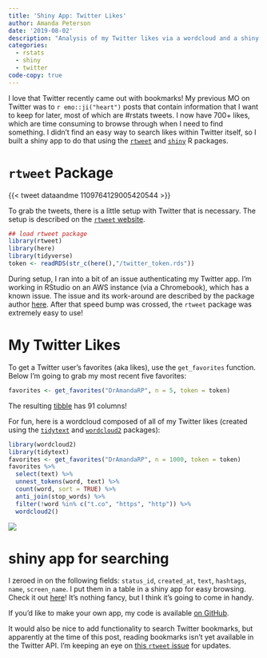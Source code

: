 ```yaml
---
title: 'Shiny App: Twitter Likes'
author: Amanda Peterson
date: '2019-08-02'
description: "Analysis of my Twitter likes via a wordcloud and a shiny app."
categories: 
  - rstats
  - shiny
  - twitter
code-copy: true
---
```


<!-- Note: During transition from my old blog to my new blog (and given a hard drive failure causing the loss of my twitter token) I decided to just insert the images from my old blog instead of re-running the code. Thus, code chunks are not evaluated and static images are inserted instead. I may come back to change this in the future.-->

I love that Twitter recently came out with bookmarks! My previous MO on Twitter was to `r emo::ji("heart")` posts that contain information that I want to keep for later, most of which are #rstats tweets. I now have 700+ likes, which are time consuming to browse through when I need to find something. I didn't find an easy way to search likes within Twitter itself, so I built a shiny app to do that using the [`rtweet`](https://rtweet.info/index.html) and [`shiny`](https://shiny.rstudio.com/) R packages.

# `rtweet` Package

{{< tweet dataandme 1109764129005420544 >}}

To grab the tweets, there is a little setup with Twitter that is necessary. The setup is described on the [`rtweet` website](https://rtweet.info/index.html).

```r
## load rtweet package
library(rtweet)
library(here)
library(tidyverse)
token <- readRDS(str_c(here(),"/twitter_token.rds"))
```

During setup, I ran into a bit of an issue authenticating my Twitter app. I'm working in RStudio on an AWS instance (via a Chromebook), which has a known issue. The issue and its work-around are described by the package author [here](https://github.com/mkearney/rtweet/issues/156). After that speed bump was crossed, the `rtweet` package was extremely easy to use!

# My Twitter Likes

To get a Twitter user's favorites (aka likes), use the `get_favorites` function. Below I'm going to grab my most recent five favorites:

```r
favorites <- get_favorites("DrAmandaRP", n = 5, token = token)
```

The resulting [tibble](https://tibble.tidyverse.org/) has 91 columns!

For fun, here is a wordcloud composed of all of my Twitter likes (created using the [`tidytext`](https://cran.r-project.org/web/packages/tidytext/index.html) and [`wordcloud2`](https://cran.r-project.org/web/packages/wordcloud2/index.html) packages):

```r
library(wordcloud2)
library(tidytext)
favorites <- get_favorites("DrAmandaRP", n = 1000, token = token)
favorites %>% 
  select(text) %>%
  unnest_tokens(word, text) %>%
  count(word, sort = TRUE) %>%
  anti_join(stop_words) %>%
  filter(!word %in% c("t.co", "https", "http")) %>%
  wordcloud2()

```

![](twitter_wordcloud.png){fig-alt="twitter likes wordcloud" fig-align="center"}

# shiny app for searching

I zeroed in on the following fields: `status_id`, `created_at`, `text`, `hashtags`, `name`, `screen_name`. I put them in a table in a shiny app for easy browsing. Check it out [here](https://amandarp.shinyapps.io/TwitterLikes/)! It's nothing fancy, but I think it's going to come in handy.

If you'd like to make your own app, my code is available [on GitHub](https://github.com/AmandaRP/TwitterBrowser/blob/master/TwitterBrowser/app.R).

It would also be nice to add functionality to search Twitter bookmarks, but apparently at the time of this post, reading bookmarks isn't yet available in the Twitter API. I'm keeping an eye on [this `rtweet` issue](https://github.com/mkearney/rtweet/issues/344) for updates.
